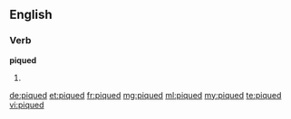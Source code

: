 ==English==

===Verb===
'''piqued'''

# {{past of|pique}}

[[de:piqued]]
[[et:piqued]]
[[fr:piqued]]
[[mg:piqued]]
[[ml:piqued]]
[[my:piqued]]
[[te:piqued]]
[[vi:piqued]]
